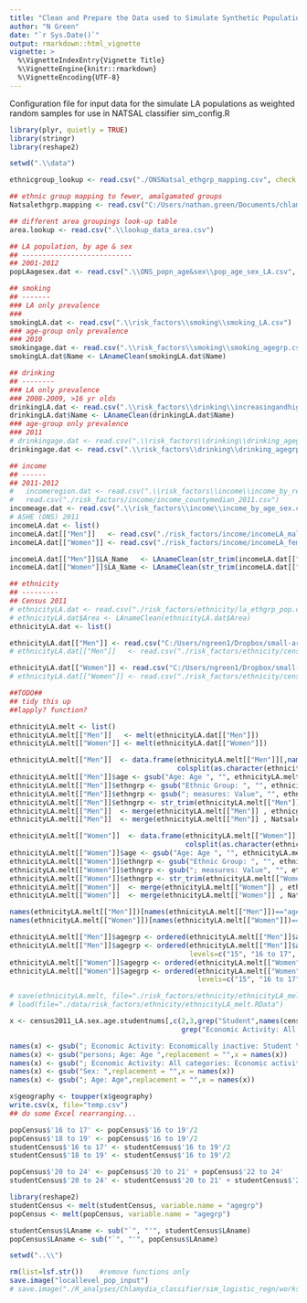 ```yaml
---
title: "Clean and Prepare the Data used to Simulate Synthetic Population"
author: "N Green"
date: "`r Sys.Date()`"
output: rmarkdown::html_vignette
vignette: >
  %\VignetteIndexEntry{Vignette Title}
  %\VignetteEngine{knitr::rmarkdown}
  %\VignetteEncoding{UTF-8}
---
```


Configuration file for input data for the simulate LA populations as weighted random samples for use in NATSAL classifier sim_config.R


```r
library(plyr, quietly = TRUE)
library(stringr)
library(reshape2)
```

```r
setwd(".\\data")

ethnicgroup_lookup <- read.csv("./ONSNatsal_ethgrp_mapping.csv", check.names=FALSE)

## ethnic group mapping to fewer, amalgamated groups
Natsalethgrp.mapping <- read.csv("C:/Users/nathan.green/Documents/chlamydia/classifier/data/Natsal_fewerethgrps_mapping.csv")

## different area groupings look-up table
area.lookup <- read.csv(".\\lookup_data_area.csv")

## LA population, by age & sex
## ---------------------------
## 2001-2012
popLAagesex.dat <- read.csv(".\\ONS_popn_age&sex\\pop_age_sex_LA.csv", check.names=FALSE)

## smoking
## -------
### LA only prevalence
###
smokingLA.dat <- read.csv(".\\risk_factors\\smoking\\smoking_LA.csv")
### age-group only prevalence
### 2010
smokingage.dat <- read.csv(".\\risk_factors\\smoking\\smoking_agegrp.csv", check.names=FALSE)
smokingLA.dat$Name <- LAnameClean(smokingLA.dat$Name)

## drinking
## --------
### LA only prevalence
### 2008-2009, >16 yr olds
drinkingLA.dat <- read.csv(".\\risk_factors\\drinking\\increasingandhigherriskdrinking_LA.csv")
drinkingLA.dat$Name <- LAnameClean(drinkingLA.dat$Name)
### age-group only prevalence
### 2011
# drinkingage.dat <- read.csv(".\\risk_factors\\drinking\\drinking_agegrp_freq.csv", check.names=FALSE)    #deprecated in favour of below
drinkingage.dat <- read.csv(".\\risk_factors\\drinking\\drinking_agegrp_units.csv", check.names=FALSE)

## income
## ------
## 2011-2012
#   incomeregion.dat <- read.csv(".\\risk_factors\\income\\income_by_regions.csv")  #deprecated
#   read.csv("./risk_factors/income/income_countymedian_2011.csv")
incomeage.dat <- read.csv(".\\risk_factors\\income\\income_by_age_sex.csv")
# ASHE (ONS) 2011
incomeLA.dat <- list()
incomeLA.dat[["Men"]]   <- read.csv("./risk_factors/income/incomeLA_male_2011.csv", colClasses=c("Median"="integer", "Mean"="integer"))
incomeLA.dat[["Women"]] <- read.csv("./risk_factors/income/incomeLA_female_2011.csv", colClasses=c("Median"="numeric", "Mean"="numeric"))

incomeLA.dat[["Men"]]$LA_Name   <- LAnameClean(str_trim(incomeLA.dat[["Men"]]$LA_Name))
incomeLA.dat[["Women"]]$LA_Name <- LAnameClean(str_trim(incomeLA.dat[["Women"]]$LA_Name))

## ethnicity
## ---------
## Census 2011
# ethnicityLA.dat <- read.csv("./risk_factors/ethnicity/la_ethgrp_pop.csv", check.names=FALSE)   #deprecated
# ethnicityLA.dat$Area <- LAnameClean(ethnicityLA.dat$Area)
ethnicityLA.dat <- list()

ethnicityLA.dat[["Men"]] <- read.csv("C:/Users/ngreen1/Dropbox/small-area & chlamydia/R_code/packages/STIecoPredict/raw-data/census2011_LA_ethgrp_agegrp_male.csv", check.names=FALSE)
# ethnicityLA.dat[["Men"]]   <- read.csv("./risk_factors/ethnicity/census2011_LA_ethgrp_agegrp_male.csv", check.names=FALSE)

ethnicityLA.dat[["Women"]] <- read.csv("C:/Users/ngreen1/Dropbox/small-area & chlamydia/R_code/packages/STIecoPredict/raw-data/census2011_LA_ethgrp_agegrp_female.csv", check.names=FALSE)
# ethnicityLA.dat[["Women"]] <- read.csv("./risk_factors/ethnicity/census2011_LA_ethgrp_agegrp_female.csv", check.names=FALSE)
```

```r
##TODO##
## tidy this up
##lapply? function?

ethnicityLA.melt <- list()
ethnicityLA.melt[["Men"]]   <- melt(ethnicityLA.dat[["Men"]])
ethnicityLA.melt[["Women"]] <- melt(ethnicityLA.dat[["Women"]])

ethnicityLA.melt[["Men"]]  <- data.frame(ethnicityLA.melt[["Men"]][,names(ethnicityLA.melt[["Men"]] )!="variable"],
                                         colsplit(as.character(ethnicityLA.melt[["Men"]]$variable), ";", c("age","ethngrp")))
ethnicityLA.melt[["Men"]]$age <- gsub("Age: Age ", "", ethnicityLA.melt[["Men"]]$age)
ethnicityLA.melt[["Men"]]$ethngrp <- gsub("Ethnic Group: ", "", ethnicityLA.melt[["Men"]]$ethngrp)
ethnicityLA.melt[["Men"]]$ethngrp <- gsub("; measures: Value", "", ethnicityLA.melt[["Men"]]$ethngrp)
ethnicityLA.melt[["Men"]]$ethngrp <- str_trim(ethnicityLA.melt[["Men"]]$ethngrp)
ethnicityLA.melt[["Men"]]  <- merge(ethnicityLA.melt[["Men"]] , ethnicgroup_lookup, by.x="ethngrp", by.y="ONS", all=F)
ethnicityLA.melt[["Men"]]  <- merge(ethnicityLA.melt[["Men"]] , Natsalethgrp.mapping, by.x="NATSAL", by.y="ethnic", all.x=T, all.y=F)

ethnicityLA.melt[["Women"]]  <- data.frame(ethnicityLA.melt[["Women"]][,names(ethnicityLA.melt[["Women"]] )!="variable"],
                                           colsplit(as.character(ethnicityLA.melt[["Women"]]$variable), ";", c("age","ethngrp")))
ethnicityLA.melt[["Women"]]$age <- gsub("Age: Age ", "", ethnicityLA.melt[["Women"]]$age)
ethnicityLA.melt[["Women"]]$ethngrp <- gsub("Ethnic Group: ", "", ethnicityLA.melt[["Women"]]$ethngrp)
ethnicityLA.melt[["Women"]]$ethngrp <- gsub("; measures: Value", "", ethnicityLA.melt[["Women"]]$ethngrp)
ethnicityLA.melt[["Women"]]$ethngrp <- str_trim(ethnicityLA.melt[["Women"]]$ethngrp)
ethnicityLA.melt[["Women"]]  <- merge(ethnicityLA.melt[["Women"]] , ethnicgroup_lookup, by.x="ethngrp", by.y="ONS", all=F)
ethnicityLA.melt[["Women"]]  <- merge(ethnicityLA.melt[["Women"]] , Natsalethgrp.mapping, by.x="NATSAL", by.y="ethnic", all.x=T, all.y=F)

names(ethnicityLA.melt[["Men"]])[names(ethnicityLA.melt[["Men"]])=="age"] <- "agegrp"
names(ethnicityLA.melt[["Women"]])[names(ethnicityLA.melt[["Women"]])=="age"] <- "agegrp"

ethnicityLA.melt[["Men"]]$agegrp <- ordered(ethnicityLA.melt[["Men"]]$agegrp)
ethnicityLA.melt[["Men"]]$agegrp <- ordered(ethnicityLA.melt[["Men"]]$agegrp,
                                            levels=c("15", "16 to 17", "18 to 19", "20 to 24", "25 to 29", "30 to 34", "35 to 39", "Age: All categories: Age"))
ethnicityLA.melt[["Women"]]$agegrp <- ordered(ethnicityLA.melt[["Women"]]$agegrp)
ethnicityLA.melt[["Women"]]$agegrp <- ordered(ethnicityLA.melt[["Women"]]$agegrp,
                                              levels=c("15", "16 to 17", "18 to 19", "20 to 24", "25 to 29", "30 to 34", "35 to 39", "Age: All categories: Age")) 

# save(ethnicityLA.melt, file="./risk_factors/ethnicity/ethnicityLA_melt.RData")
# load(file="./data/risk_factors/ethnicity/ethnicityLA_melt.RData")
```


```r
x <- census2011_LA.sex.age.studentnums[,c(2,3,grep("Student",names(census2011_LA.sex.age.studentnums)),
                                          grep("Economic Activity: All categories: Economic activity; measures: Value",names(census2011_LA.sex.age.studentnums)))]

names(x) <- gsub("; Economic Activity: Economically inactive: Student \\(including full-time students); measures: Value",replacement = " student",x = names(x))
names(x) <- gsub("persons; Age: Age ",replacement = "",x = names(x))
names(x) <- gsub("; Economic Activity: All categories: Economic activity; measures: Value",replacement = " pop",x = names(x))
names(x) <- gsub("Sex: ",replacement = "",x = names(x))
names(x) <- gsub("; Age: Age",replacement = "",x = names(x))

x$geography <- toupper(x$geography)
write.csv(x, file="temp.csv")
## do some Excel rearranging...

popCensus$'16 to 17' <- popCensus$'16 to 19'/2
popCensus$'18 to 19' <- popCensus$'16 to 19'/2
studentCensus$'16 to 17' <- studentCensus$'16 to 19'/2
studentCensus$'18 to 19' <- studentCensus$'16 to 19'/2

popCensus$'20 to 24' <- popCensus$'20 to 21' + popCensus$'22 to 24'
studentCensus$'20 to 24' <- studentCensus$'20 to 21' + studentCensus$'22 to 24'

library(reshape2)
studentCensus <- melt(studentCensus, variable.name = "agegrp")
popCensus <- melt(popCensus, variable.name = "agegrp")

studentCensus$LAname <- sub("`", "'", studentCensus$LAname)
popCensus$LAname <- sub("`", "'", popCensus$LAname)
```

```r
setwd("..\\")

rm(list=lsf.str())    #remove functions only
save.image("locallevel_pop_input")
# save.image("./R_analyses/Chlamydia_classifier/sim_logistic_regn/workspaces/pop_sim_input.RData")
```


